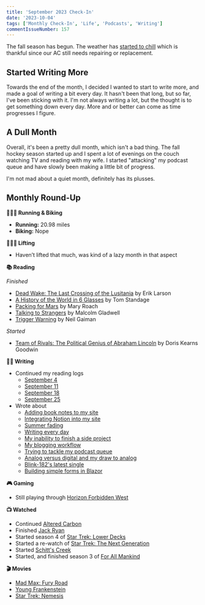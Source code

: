 ```yaml
---
title: 'September 2023 Check-In'
date: '2023-10-04'
tags: ['Monthly Check-In', 'Life', 'Podcasts', 'Writing']
commentIssueNumber: 157
---
```


The fall season has begun. The weather has [started to chill](https://kpwags.com/posts/2023/09/16/summer-is-fading) which is thankful since our AC still needs repairing or replacement.

## Started Writing More

Towards the end of the month, I decided I wanted to start to write more, and made a goal of writing a bit every day. It hasn't been that long, but so far, I've been sticking with it. I'm not always writing a lot, but the thought is to get something down every day. More and or better can come as time progresses I figure.

## A Dull Month

Overall, it's been a pretty dull month, which isn't a bad thing. The fall hockey season started up and I spent a lot of evenings on the couch watching TV and reading with my wife. I started "attacking" my podcast queue and have slowly been making a little bit of progress.

I'm not mad about a quiet month, definitely has its plusses.

## Monthly Round-Up

**🏃🏼‍♂️ Running & Biking**

- **Running:** 20.98 miles
- **Biking:** Nope

**🏋🏼‍♂️ Lifting**

- Haven’t lifted that much, was kind of a lazy month in that aspect

**📚 Reading**

*Finished*
- [Dead Wake: The Last Crossing of the Lusitania](https://bookshop.org/p/books/dead-wake-the-last-crossing-of-the-lusitania-erik-larson/7296476?ean=9780307408877) by Erik Larson
- [A History of the World in 6 Glasses](https://bookshop.org/p/books/a-history-of-the-world-in-6-glasses-tom-standage/16634565?ean=9780802715524) by Tom Standage
- [Packing for Mars](https://bookshop.org/p/books/packing-for-mars-the-curious-science-of-life-in-the-void-mary-roach/1517059?ean=9781324036050) by Mary Roach
- [Talking to Strangers](https://bookshop.org/p/books/talking-to-strangers-what-we-should-know-about-the-people-we-don-t-know-malcolm-gladwell/16344994?ean=9780316299220) by Malcolm Gladwell
- [Trigger Warning](https://bookshop.org/p/books/trigger-warning-short-fictions-and-disturbances-neil-gaiman/15543280?ean=9780063075764) by Neil Gaiman

*Started*
- [Team of Rivals: The Political Genius of Abraham Lincoln](https://bookshop.org/books/team-of-rivals-the-political-genius-of-abraham-lincoln/9780743270755) by Doris Kearns Goodwin

**✍🏻 Writing**

- Continued my reading logs
	- [September 4](https://kpwags.com/reading-log/42)
	- [September 11](https://kpwags.com/reading-log/43)
	- [September 18](https://kpwags.com/reading-log/44)
	- [September 25](https://kpwags.com/reading-log/45)
- Wrote about
	- [Adding book notes to my site](https://kpwags.com/posts/2023/09/06/added-book-notes)
	- [Integrating Notion into my site](https://kpwags.com/posts/2023/09/08/integrating-notion-into-my-site)
	- [Summer fading](https://kpwags.com/posts/2023/09/16/summer-is-fading)
	- [Writing every day](https://kpwags.com/posts/2023/09/22/writing-everyday)
	- [My inability to finish a side project](https://kpwags.com/posts/2023/09/23/the-strange-inability-to-finish-a-project)
	- [My blogging workflow](https://kpwags.com/posts/2023/09/25/my-blogging-workflow)
	- [Trying to tackle my podcast queue](https://kpwags.com/posts/2023/09/27/tackling-my-podcast-queue)
	- [Analog versus digital and my draw to analog](https://kpwags.com/posts/2023/09/28/analog-versus-digital)
	- [Blink-182's latest single](https://kpwags.com/posts/2023/09/29/one-more-time-by-blink-182)
	- [Building simple forms in Blazor](https://kpwags.com/posts/2023/09/29/digging-into-blazor-forms)

**🎮 Gaming**

- Still playing through [Horizon Forbidden West](https://www.playstation.com/en-us/games/horizon-forbidden-west/)

**📺 Watched**

- Continued [Altered Carbon](https://www.imdb.com/title/tt2261227/)
- Finished [Jack Ryan](https://www.imdb.com/title/tt5057054/)
- Started season 4 of [Star Trek: Lower Decks](https://www.imdb.com/title/tt9184820/)
- Started a re-watch of [Star Trek: The Next Generation](https://www.imdb.com/title/tt0092455/)
- Started [Schitt's Creek](https://www.imdb.com/title/tt3526078/)
- Started, and finished season 3 of [For All Mankind](https://www.imdb.com/title/tt7772588/)

**🎬 Movies**

- [Mad Max: Fury Road](https://www.imdb.com/title/tt1392190/)
- [Young Frankenstein](https://www.imdb.com/title/tt0072431/)
- [Star Trek: Nemesis](https://www.imdb.com/title/tt0253754/)

